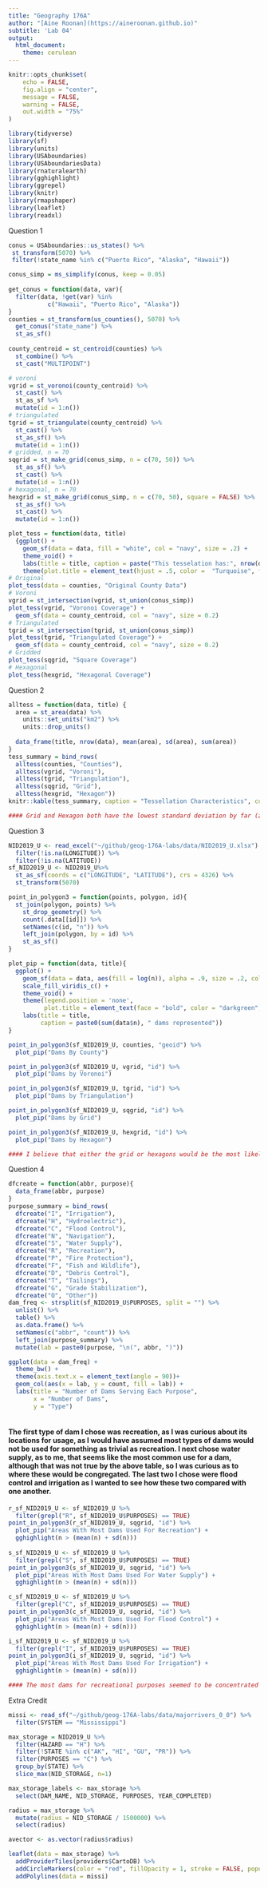 ```yaml
---
title: "Geography 176A"
author: "[Aine Roonan](https://aineroonan.github.io)"
subtitle: 'Lab 04'
output:
  html_document:
    theme: cerulean
---
```

```r
knitr::opts_chunk$set(
	echo = FALSE,
	fig.align = "center",
	message = FALSE,
	warning = FALSE,
	out.width = "75%"
)
```

```r
library(tidyverse)
library(sf)
library(units)
library(USAboundaries)
library(USAboundariesData)
library(rnaturalearth)
library(gghighlight)
library(ggrepel)
library(knitr)
library(rmapshaper)
library(leaflet)
library(readxl)
```

Question 1
```r
conus = USAboundaries::us_states() %>%
 st_transform(5070) %>% 
 filter(!state_name %in% c("Puerto Rico", "Alaska", "Hawaii"))

conus_simp = ms_simplify(conus, keep = 0.05)
 
get_conus = function(data, var){
  filter(data, !get(var) %in%
           c("Hawaii", "Puerto Rico", "Alaska"))
}
counties = st_transform(us_counties(), 5070) %>%
  get_conus("state_name") %>% 
  st_as_sf()
 
county_centroid = st_centroid(counties) %>%
  st_combine() %>%
  st_cast("MULTIPOINT")

# voroni 
vgrid = st_voronoi(county_centroid) %>%
  st_cast() %>%
  st_as_sf %>%
  mutate(id = 1:n())
# triangulated 
tgrid = st_triangulate(county_centroid) %>%
  st_cast() %>%
  st_as_sf() %>%
  mutate(id = 1:n())
# gridded, n = 70
sqgrid = st_make_grid(conus_simp, n = c(70, 50)) %>%
  st_as_sf() %>%
  st_cast() %>%
  mutate(id = 1:n())
# hexagonal, n = 70
hexgrid = st_make_grid(conus_simp, n = c(70, 50), square = FALSE) %>%
  st_as_sf() %>%
  st_cast() %>%
  mutate(id = 1:n())

plot_tess = function(data, title)
  {ggplot() + 
    geom_sf(data = data, fill = "white", col = "navy", size = .2) +   
    theme_void() +
    labs(title = title, caption = paste("This tesselation has:", nrow(data), "tiles" )) +
    theme(plot.title = element_text(hjust = .5, color =  "Turquoise", face = "bold"))}
# Original
plot_tess(data = counties, "Original County Data")
# Voroni
vgrid = st_intersection(vgrid, st_union(conus_simp))
plot_tess(vgrid, "Voronoi Coverage") +
  geom_sf(data = county_centroid, col = "navy", size = 0.2)
# Triangulated
tgrid = st_intersection(tgrid, st_union(conus_simp))
plot_tess(tgrid, "Triangulated Coverage") +
  geom_sf(data = county_centroid, col = "navy", size = 0.2)
# Gridded
plot_tess(sqgrid, "Square Coverage")
# Hexagonal
plot_tess(hexgrid, "Hexagonal Coverage")
```

Question 2
```r
alltess = function(data, title) {
  area = st_area(data) %>% 
    units::set_units("km2") %>%
    units::drop_units() 
  
  data_frame(title, nrow(data), mean(area), sd(area), sum(area)) 
}
tess_summary = bind_rows(
  alltess(counties, "Counties"),
  alltess(vgrid, "Voroni"),
  alltess(tgrid, "Triangulation"),
  alltess(sqgrid, "Grid"),
  alltess(hexgrid, "Hexagon"))
knitr::kable(tess_summary, caption = "Tessellation Characteristics", col.names = c("Type","Elements","Mean Area (km2)","Standard Deviation Area (km2)","Coverage Area"), format.args = list(big.mark = ",", scientific = F))

#### Grid and Hexagon both have the lowest standard deviation by far (zero), and similarly have the largest coverage areas along with the lowest mean area and highest number of elements. I think these aspects all show a correlation. The grid and hexogon have standard deviation of zero, as they simply divide the US into equal-sized areas. The elements and area average inversely related, as the number of elements increases, the average area decreases. The higher number of elements, can have a probable correlation with accuracy or specificity, but is likely to also be correlated with an increase in processing time. 
```

Question 3
```r
NID2019_U <- read_excel("~/github/geog-176A-labs/data/NID2019_U.xlsx") %>% 
  filter(!is.na(LONGITUDE)) %>% 
  filter(!is.na(LATITUDE))
sf_NID2019_U <- NID2019_U%>% 
  st_as_sf(coords = c("LONGITUDE", "LATITUDE"), crs = 4326) %>%
  st_transform(5070)

point_in_polygon3 = function(points, polygon, id){
  st_join(polygon, points) %>%
    st_drop_geometry() %>%
    count(.data[[id]]) %>%
    setNames(c(id, "n")) %>%
    left_join(polygon, by = id) %>%
    st_as_sf()
}

plot_pip = function(data, title){
  ggplot() +
    geom_sf(data = data, aes(fill = log(n)), alpha = .9, size = .2, col = NA) +
    scale_fill_viridis_c() +
    theme_void() +
    theme(legend.position = 'none',
          plot.title = element_text(face = "bold", color = "darkgreen", hjust = .5, size = 18)) +
    labs(title = title,
         caption = paste0(sum(data$n), " dams represented"))
}

point_in_polygon3(sf_NID2019_U, counties, "geoid") %>% 
  plot_pip("Dams By County")

point_in_polygon3(sf_NID2019_U, vgrid, "id") %>% 
  plot_pip("Dams by Voronoi")

point_in_polygon3(sf_NID2019_U, tgrid, "id") %>% 
  plot_pip("Dams by Triangulation")

point_in_polygon3(sf_NID2019_U, sqgrid, "id") %>% 
  plot_pip("Dams by Grid")

point_in_polygon3(sf_NID2019_U, hexgrid, "id") %>% 
  plot_pip("Dams by Hexagon")

#### I believe that either the grid or hexagons would be the most likely to show accuracy and reliability as they are all equal area. For example, the Voroni has a standard deviation of over 100,000, meaning that there is a relatively significant difference between the sizes of tiles. The larger a tile is, the more likely it is to have more points in them, by simply understanding the basic laws of probability. I have decided to use the grid as it has a slightly larger number of elements and coverage area, as compared to its closest second, the hexagons. 
```


Question 4
```r
dfcreate = function(abbr, purpose){
  data_frame(abbr, purpose)
}
purpose_summary = bind_rows(
  dfcreate("I", "Irrigation"),
  dfcreate("H", "Hydroelectric"),
  dfcreate("C", "Flood Control"),
  dfcreate("N", "Navigation"),
  dfcreate("S", "Water Supply"),
  dfcreate("R", "Recreation"),
  dfcreate("P", "Fire Protection"),
  dfcreate("F", "Fish and Wildlife"),
  dfcreate("D", "Debris Control"),
  dfcreate("T", "Tailings"),
  dfcreate("G", "Grade Stabilization"),
  dfcreate("O", "Other"))
dam_freq <- strsplit(sf_NID2019_U$PURPOSES, split = "") %>%
  unlist() %>% 
  table() %>% 
  as.data.frame() %>% 
  setNames(c("abbr", "count")) %>% 
  left_join(purpose_summary) %>% 
  mutate(lab = paste0(purpose, "\n(", abbr, ")"))

ggplot(data = dam_freq) +
  theme_bw() +
  theme(axis.text.x = element_text(angle = 90))+
  geom_col(aes(x = lab, y = count, fill = lab)) +
  labs(title = "Number of Dams Serving Each Purpose",
       x = "Number of Dams",
       y = "Type")
  
```
#### The first type of dam I chose was recreation, as I was curious about its locations for usage, as I would have assumed most types of dams would not be used for something as trivial as recreation. I next chose water supply, as to me, that seems like the most common use for a  dam, although that was not true by the above table, so I was curious as to where these would be congregated. The last two I chose were flood control and irrigation as I wanted to see how these two compared with one another. 


```r
r_sf_NID2019_U <- sf_NID2019_U %>% 
  filter(grepl("R", sf_NID2019_U$PURPOSES) == TRUE)
point_in_polygon3(r_sf_NID2019_U, sqgrid, "id") %>% 
  plot_pip("Areas With Most Dams Used For Recreation") +
  gghighlight(n > (mean(n) + sd(n)))
  
s_sf_NID2019_U <- sf_NID2019_U %>% 
  filter(grepl("S", sf_NID2019_U$PURPOSES) == TRUE)
point_in_polygon3(s_sf_NID2019_U, sqgrid, "id") %>% 
  plot_pip("Areas With Most Dams Used For Water Supply") +
  gghighlight(n > (mean(n) + sd(n)))

c_sf_NID2019_U <- sf_NID2019_U %>% 
  filter(grepl("C", sf_NID2019_U$PURPOSES) == TRUE)
point_in_polygon3(c_sf_NID2019_U, sqgrid, "id") %>% 
  plot_pip("Areas With Most Dams Used For Flood Control") +
  gghighlight(n > (mean(n) + sd(n)))

i_sf_NID2019_U <- sf_NID2019_U %>% 
  filter(grepl("I", sf_NID2019_U$PURPOSES) == TRUE)
point_in_polygon3(i_sf_NID2019_U, sqgrid, "id") %>% 
  plot_pip("Areas With Most Dams Used For Irrigation") +
  gghighlight(n > (mean(n) + sd(n)))

#### The most dams for recreational purposes seemed to be concentrated on the southern east coast, which I found surprising, but also seemed to make sense as that would be a very warm part of the country, especially during summer months, where recreational use to cool down would relatively popular. Concentrations of dams for water supply seem to be relatively spread out, which makes sense as water supply would be necessary for all populations. I think the flood control makes sense as it is concentrated in areas with a lot of rivers. I also think the irrigation makes sense as it is mostly in farmland. I feel like the grid system is relatively accurate, as it displays information with a uniform unit of size. 
```


Extra Credit
```r
missi <- read_sf("~/github/geog-176A-labs/data/majorrivers_0_0") %>% 
  filter(SYSTEM == "Mississippi")

max_storage = NID2019_U %>% 
  filter(HAZARD == "H") %>% 
  filter(!STATE %in% c("AK", "HI", "GU", "PR")) %>% 
  filter(PURPOSES == "C") %>% 
  group_by(STATE) %>% 
  slice_max(NID_STORAGE, n=1)

max_storage_labels <- max_storage %>% 
  select(DAM_NAME, NID_STORAGE, PURPOSES, YEAR_COMPLETED)

radius = max_storage %>% 
  mutate(radius = NID_STORAGE / 1500000) %>% 
  select(radius)

avector <- as.vector(radius$radius)

leaflet(data = max_storage) %>% 
  addProviderTiles(providers$CartoDB) %>% 
  addCircleMarkers(color = "red", fillOpacity = 1, stroke = FALSE, popup = leafpop::popupTable(max_storage_labels, feature.id = FALSE), radius = avector) %>% 
  addPolylines(data = missi) 
    
```

